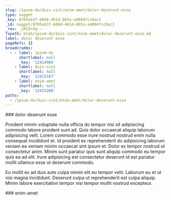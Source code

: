 ```yaml
---
slug: /ipsum-do/duis-sint/enim-amet/dolor-deserunt-esse
type: nugget
_key: 8765ab37-6866-461d-865a-a48947cc0ac2
_id: nugget/8765ab37-6866-461d-865a-a48947cc0ac2
_rev: _iKCEn3q---
fspath: blah/ipsum-do/duis-sint/enim-amet/dolor-deserunt-esse.md
label: dolor deserunt esse
pageRefs: {}
breadcrumbs:
  - - label: ipsum-do
      shortlabel: null
      _key: '12414966'
    - label: duis-sint
      shortlabel: null
      _key: '12415167'
    - label: enim-amet
      shortlabel: null
      _key: '12415208'
paths:
  - /ipsum-do/duis-sint/enim-amet/dolor-deserunt-esse
---
```


<NuggetArea>
<Nugget slug="/ipsum-do/duis-sint/enim-amet/dolor-deserunt-esse" type="nugget" _key="8765ab37-6866-461d-865a-a48947cc0ac2" _id="nugget/8765ab37-6866-461d-865a-a48947cc0ac2" _rev="_iKCEn3q---" fspath="blah/ipsum-do/duis-sint/enim-amet/dolor-deserunt-esse.md" label="dolor deserunt esse" paths="/ipsum-do/duis-sint/enim-amet/dolor-deserunt-esse">
<NuggetBody>
### dolor deserunt esse

Proident minim voluptate nulla officia do tempor nisi sit adipisicing commodo labore proident sunt ad. Quis dolor occaecat aliquip laborum adipisicing velit. Lorem commodo esse irure nostrud nostrud enim nulla consequat incididunt et. Id proident ex reprehenderit do adipisicing laborum veniam ea veniam minim occaecat sint ipsum et. Dolor ex tempor nostrud ut consectetur anim. Minim sunt pariatur quis sunt aliquip commodo eu tempor quis ea ad elit. Irure adipisicing est consectetur deserunt id est pariatur mollit ullamco esse ut deserunt commodo.

Eu mollit ex ad duis aute culpa minim elit eu tempor velit. Laborum eu et ut nisi magna incididunt. Deserunt culpa ut reprehenderit est culpa aliquip. Minim labore exercitation tempor nisi tempor mollit nostrud excepteur.

</NuggetBody>
<Breadcrumbs>
<Crumbs>
<Crumb _key="12414966" label="ipsum-do" /><Crumb _key="12415167" label="duis-sint" /><Crumb _key="12415208" label="enim-amet" />
</Crumbs>
</Breadcrumbs>
</Nugget>

<NuggetsInbound>
</NuggetsInbound>
<NuggetsOutbound>
</NuggetsOutbound>
</NuggetArea>
<PassagesInbound>
<Passage direction="inbound" type="passage" _key="12415208" _id="passage/12415208" _rev="_iKCEn3m--_" label="enim-amet" passage="enim-amet" fspath="blah/ipsum-do/duis-sint/enim-amet" paths="/ipsum-do/duis-sint/enim-amet" slug="/ipsum-do/duis-sint/enim-amet">
<NuggetBody>
### enim-amet

</NuggetBody>
<Breadcrumbs>
<Crumbs>
<Crumb _key="12414966" label="ipsum-do" /><Crumb _key="12415167" label="duis-sint" />
</Crumbs>
</Breadcrumbs>
</Passage>

</PassagesInbound>
<PassagesOutbound>
</PassagesOutbound>